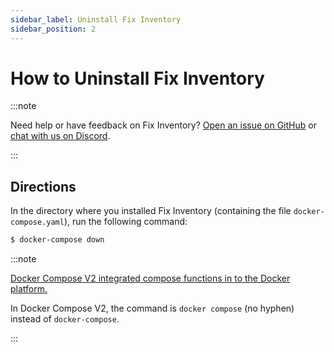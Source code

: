 ```yaml
---
sidebar_label: Uninstall Fix Inventory
sidebar_position: 2
---
```


# How to Uninstall Fix Inventory

:::note

Need help or have feedback on Fix Inventory? [Open an issue on GitHub](https://github.com/someengineering/fixinventory/issues/new/choose) or [chat with us on Discord](https://discord.gg/someengineering).

:::

## Directions

In the directory where you installed Fix Inventory (containing the file `docker-compose.yaml`), run the following command:

```bash
$ docker-compose down
```

:::note

[Docker Compose V2 integrated compose functions in to the Docker platform.](https://docs.docker.com/compose/#compose-v2-and-the-new-docker-compose-command)

In Docker Compose V2, the command is `docker compose` (no hyphen) instead of `docker-compose`.

:::
